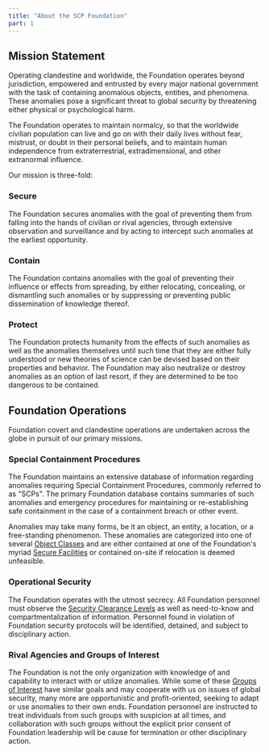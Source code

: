 ```yaml
---
title: "About the SCP Foundation"
part: 1
---
```


## Mission Statement

Operating clandestine and worldwide, the Foundation operates beyond
jurisdiction, empowered and entrusted by every major national government with
the task of containing anomalous objects, entities, and phenomena. These
anomalies pose a significant threat to global security by threatening either
physical or psychological harm.

The Foundation operates to maintain normalcy, so that the worldwide civilian
population can live and go on with their daily lives without fear, mistrust, or
doubt in their personal beliefs, and to maintain human independence from
extraterrestrial, extradimensional, and other extranormal influence.

Our mission is three-fold:

### Secure

The Foundation secures anomalies with the goal of preventing them from falling
into the hands of civilian or rival agencies, through extensive observation and
surveillance and by acting to intercept such anomalies at the earliest
opportunity.

### Contain

The Foundation contains anomalies with the goal of preventing their influence or
effects from spreading, by either relocating, concealing, or dismantling such
anomalies or by suppressing or preventing public dissemination of knowledge
thereof.

### Protect

The Foundation protects humanity from the effects of such anomalies as well as
the anomalies themselves until such time that they are either fully understood
or new theories of science can be devised based on their properties and
behavior. The Foundation may also neutralize or destroy anomalies as an option
of last resort, if they are determined to be too dangerous to be contained.

## Foundation Operations

Foundation covert and clandestine operations are undertaken across the globe in
pursuit of our primary missions.

### Special Containment Procedures

The Foundation maintains an extensive database of information regarding
anomalies requiring Special Containment Procedures, commonly referred to as
"SCPs". The primary Foundation database contains summaries of such anomalies and
emergency procedures for maintaining or re-establishing safe containment in the
case of a containment breach or other event.

Anomalies may take many forms, be it an object, an entity, a location, or a
free-standing phenomenon. These anomalies are categorized into one of several
[Object Classes](/orientation/object-classes) and are either contained at one of
the Foundation's myriad [Secure Facilities](/orientation/secure-facilities) or
contained on-site if relocation is deemed unfeasible.

### Operational Security

The Foundation operates with the utmost secrecy. All Foundation personnel must
observe the [Security Clearance Levels](/orientation/clearance-levels) as well
as need-to-know and compartmentalization of information. Personnel found in
violation of Foundation security protocols will be identified, detained, and
subject to disciplinary action.

### Rival Agencies and Groups of Interest

The Foundation is not the only organization with knowledge of and capability to
interact with or utilize anomalies. While some of these
[Groups of Interest](/orientation/groups-of-interest) have similar goals and may
cooperate with us on issues of global security, many more are opportunistic and
profit-oriented, seeking to adapt or use anomalies to their own ends. Foundation
personnel are instructed to treat individuals from such groups with suspicion at
all times, and collaboration with such groups without the explicit prior consent
of Foundation leadership will be cause for termination or other disciplinary
action.
